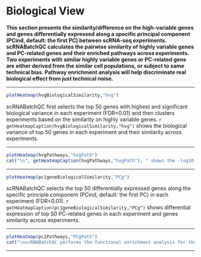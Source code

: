 # Biological View

**This section presents the similarity/difference on the high-variable genes and genes differentially expressed along a specific principal component (PCind, default: the first PC) between scRNA-seq experiments. scRNABatchQC calculates the pairwise similarity of highly variable genes and PC-related genes and their enriched pathways across experiments. Two experiments with similar highly variable genes or PC-related gens are either derived from the similar cell populations, or subject to same technical bias. Pathway enrichment analysis will help discriminate real biological effect from just technical noise.**

<hr>

```r
plotHeatmap(hvgBiologicalSimilarity,"hvg")
```

scRNABatchQC first selects the top 50 genes with highest and significant biological variance in each experiment (FDR<0.01) and then clusters experiments based on the similarity on highly variable genes. `r getHeatmapCaption(hvgBiologicalSimilarity,"hvg")` shows the biological variance of top 50 genes in each experiment and their similarity across experiments.

<hr>


```r
plotHeatmap(hvgPathways,"hvgPath")
cat("\n", getHeatmapCaption(hvgPathways,"hvgPath"), " shows the -log10 FDR for enriched pathways in HVGs in each experiment and pathway similarity across experiments.")
```

<hr>

```r
plotHeatmap(pc1geneBiologicalSimilarity,"PCg")
```

scRNABatchQC selects the top 50 differentially expressed genes along the specific principle component (PCind, default: the first PC) in each experiment (FDR<0.01). `r getHeatmapCaption(pc1geneBiologicalSimilarity,"PCg")` shows differential expression of top 50 PC-related genes in each experiment and genes similarity across experiments.

<hr>

```r
plotHeatmap(pc1Pathways,"PCgPath")
cat("\nscRNABatchQC performs the functional enrichment analysis for the PC-related genes in each experiment. ", getHeatmapCaption(pc1Pathways,"PCgPath"), " shows the -log10 FDR for enriched pathways in PC-related genes in each experiment and pathway similarity across experiments.")
```

<hr>
